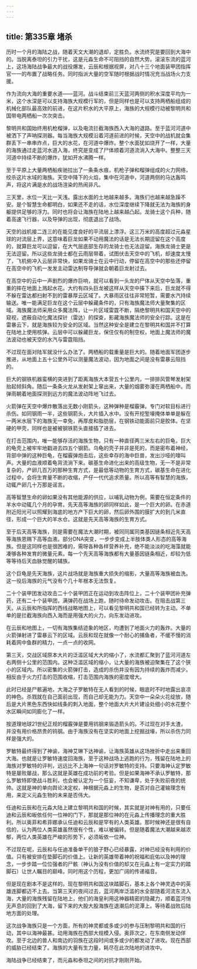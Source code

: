 ```yaml
---
---
---
```

title: 第335章 堵杀
---



历时一个月的海陆之战，随着天文大潮的退却，定胜负。水流终究是要回到大海中的。当脱离泰坦的引力干扰，这是元淼生命不可阻挡的自然大势。滚滚东流的蓝河上，这场海陆战争最大的战役爆发，云辰和根据视屏，对八十三个地面装甲团指挥官一一的布置了战略任务。同时指派大量的空军随时根据战时情况充当战场火力支援。

作为流向大海的重要水道——蓝河。战斗结束前三天蓝河两侧的积水深度平均为一米，这个水深是可以支持海族大规模行军的，但是同样也是可以支持两栖船组成的机械化部队最高效的前进，在这片积水的大平原上，海族的大规模行动被黎明共和国带电两栖船一次次突击。

黎明共和国始终用机枪榴弹，以及电流拦截海族西入大海的退路。至于蓝河河道中被洒下了声呐探测器。每当海族大规模沿着河道前进的时候，天空中的战机就会集群丢下一串串炸点，巨大的水花，在河道中爆炸。整个水面犹如烧开了一样，大量的海族通过走蓝河水道入海，终究是变成了尸体顺着河道流淌入大海中。整整三天河道中持续不断的爆炸，犹如开水沸腾一样。

至于平原上大量两栖船疾驰拉出了一条条水痕，机枪子弹和榴弹组成的火力网络，绞杀这片水域的海族。天空中降下的火焰，集中在河道中，河道两侧的马达轰鸣声，将这片满是水的战场渲染的热闹非凡。

三天里，水位一天比一天浅。露出水面的土地越来越多。海族们也越来越急躁不安。是个智慧生命都明白，如果还不走的话，水位深度继续下降就无法为海族的身躯提供足够的浮力。同时也将会让海族在陆地上越来越凸起。龙骑士这个兵种，随着高速飞行器，以及导弹的出现，彻底退出了战场。

天空的战机接二连三的在能见度良好的平流层上漂浮。这三万米的高度超过元淼星球的对流层上界，这意味着巨龙如果不动用魔法的话是无法长期逗留在这个高度的，就算巨龙可以逗留，在大气层底部生存的龙骑士也无法逗留。海族龙骑士更是无法逗留。所以这些龙骑士都在云雨层带着，试图伏击天空中的飞机，却速度太慢了，飞机俯冲入云层非常快，如果龙骑士在云中行动，停留在高空中的那些还停留在高空中的飞机一发发主动雷达制导导弹就会朝着巨龙射过去。

在高空中的云中一声剧烈的爆炸巨响，就可以看到一头龙的尸体从天空中坠落，重重的摔在地面上溅起水花。大约有四头巨龙被这样从天空中揍下来后，巨龙就不得不躲在雷达都扫射不到的雷暴厚云区域了。大暴雨区往往非常短暂，需要水汽持续输送。唯一能满足巨龙在这个云层中躲藏条件的，只有海族魔法师大量聚集的区域。海族魔法师采用众多魔法阵，让一片区域雷霆不断，隔绝黎明共和国天空中的窥视，遮蔽自动化魔法探针（雷达）的探查，影藏海族魔法师的安全行踪。这是在雷暴云下，就是海族较为安全的区域。当然这种安全是建立在黎明共和国并不打算在陆地上使用核弹。云层中可以躲藏巨龙，保住仅有的制空权，地面上魔法师的魔法波动也被天空的水汽与雷霆阻挡。

不过现在面对陆军就没什么办法了。两栖船的载重量是巨大的。随着地面军团逐步推进，从地面上五十公里外可以测量魔法波动，因为地面之间是没有雷暴云阻挡的。

巨大的钢铁机器蛮横的突进到了距离海族大本营五十公里内，一排排风管琴发射架抬起倾斜角。随后一条条火龙从发射架上窜出来，大量的烟雾弥漫在两栖船中。而弹雨朝着地面探测到远方的魔法波动阵地飞过去。

火箭弹在天空中爆炸散落出无数小刚箭头，这种弹种是榴霰弹。专门对软目标进行杀伤。如同钢雨一半，这些钢箭头，大片插入水中。没有开挖堑壕掩体单单是躲在一两米水层下的海族无一幸免，再厚皮和脂肪层，在钢铁动能面前只是胶体。在坚硬的甲壳，同样也是被被钢铁箭头直接插了进去。

在打击范围内，唯一能够存活的海族生物，只有一种直径两三米左右的巨龟，巨大的龟壳上被牢牢地戳进去四五个钢箭。乌龟的壳子并非是死的，而是密布着神经，背部中弹的这种巨龟，在榴霰弹炮击后，这些幸存的海中巨兽，发出沙哑的嚎叫声。大量的血液顺着龟背流淌下来。碳基生命进化出来的高级生物，无一不是非常复杂的，产卵几百万的那种生育方式，是最低等动物的生育方式，碳基生命在进化过程中，会将生育量不断的收缩，产仔一代代追求质量。所以高等有智慧的海族，动辄产卵几十万那是谣言。

高等智慧生命的卵如果没有其他能源的供应，以哺乳动物为例，需要在恒定条件的羊水中动辄几个月的孕育。先天高等海族的卵同样如此，是一个巨大的卵。在赤道附近阳光可以照耀到海底的地方产下巨大的卵，然后卵外围的膜扩大的到几米直径，形成一个巨大的羊水仓。这就是先天高等海族的生育方式。

至于后天高等海族，则是需要在魔法大潮时期，被同同属同类基因链条相近先天高等海族恩赐下高等血液。部分DNA突变，一步步变成上半肢体类人形态的高等海族。但是这同样也是很困难的，需呀各种各样营养补充，绝不能淡淡的吃海藻就能凑够各种发育的微量元素。每一个先天高等海族都有大量基因链条相近，却较为低等等待后天血脉觉醒的辅族。

这个巨龟是先天海族，这片战场就是海族重大损失的缩影，大量高等海族被血洗。这一役后海族的元气没有个几十年根本无法恢复。

二十个装甲团发动攻击二十个装甲团正在运动到攻击阵位上，二十个装甲团补充弹药，还有二十个装甲团，满弹药在战场上跑，随时待命发动攻击。在阻击战第三天。从云辰和所指挥的西线战略地图上，可以看见黎明共和国已经转为主动。不单单的是拦截海族向西入海而是用强大的火力，向东发动进攻。

在云辰和地图上，一切有海族集结迹象的地区，均遭到了地面火力的轰炸。大量的火箭弹射进了雷暴云下的区域。云辰和现在就像一个耐心的捕鱼者，不缓不慢的消耗着网中鱼群的精力，一点一点的收网。

第三天，交战区域原本大片的泛滥区域大大的缩小了，水流都汇聚到了蓝河河道左右两侧十公里的范围内。这种泛滥区域的缩小，让大量的海族被迫聚集在了这个狭小的区域内。所以密集的火箭弹打击，造成的杀伤并没有因为持续的轰炸而减少。相反由于火力打击的范围收缩，打击范围内海族的密度增大。

此时已经是尸骸遍地，大海之子罗敏特在无人看到的时候，眼底时不时地露出哀凉的神色。杀戮就在自己面前出现，而自己却无能为力。天空中一朵朵火花绽放，随后是大片黑色东西快如线条的刺入地面，整个地面大片大片建设处细小的水花整个水区瞬间如同膨化了一样。

按道理地球21世纪正规的榴霰弹是要用钨钢来锻造箭头的。不过现在对手太渣，并没有用价格昂贵的钨钢。由于海族没有在坚实的地面上挖掘战壕，所以杀伤力同样是强大的。

罗敏特最终得到了神谕，海神艾琳下达神谕，让海族英雄从这场挫折中走出来重回大海。也就是让罗敏特速度回海族，至于这种战场上逃跑的行为，残留在陆地上的海族对罗敏特的评判，远远比不上海神一句话对罗敏特的支持。只要海神认定罗敏特是屡败屡战，那么这就是英雄在成功前的考验。但是如果海神不承认罗敏特，那么罗敏特即使战斗胜利，也会被认定为一个狂妄，不知谦卑，处于失败前夜的统帅。这就是神的单向舆论决定权，神根据元淼上的生物，是否对自己灌输理念有用，来定义元淼生物的未来是否伟大。

任迪和云辰和在元淼大陆上建立黎明共和国的时候，其实就是对神有用的，只要任迪和云辰和皈依任何一位神的门下，那就是那位神的在元淼上传播理念的重大胜利。所以奥菲和希菲娜承认任迪和云辰和是罕有的人类英雄。那时候神还是很有自信的，认为两位人类英雄虽然很有个性，难以被偏转。但是随着魔法大潮越来越浓郁，两位人类英雄在严峻的形势下，必须皈依一位神。

不过现在呢，云辰和与任迪准备单干的狼子野心已经暴露，对神已经没有利用的价值。只有被安排在垫脚石的价值上。让新的英雄带着神的祝福和庇佑以及神的理念，一步步踏一位位强者的尸骸（神认为没有价值的却又在元淼上有一定实力的踏脚石）让世人瞩目的巅峰。同时用这个历程，更加广阔的传递福音。

但是现在剧本不是这样的。现在黎明共和国这块踏脚石，基本上各个神灵选中的英雄连脚都迈不上去。当第三天的夜间过去，蓝河两岸泛滥的水全部随着河流东流入海，大量的海族残留在陆地上，他们的海皇利用这神器精密的隐藏力，顺着蓝河悄无声息的回到了大海，留下来的大股大股海族在退潮后的泥潭上。等待着战败后陆地方面的处理。

这次战争海族只是一个方面，所有的神灵都或多或少的参与压制黎明共和国的行动，其中以海神最甚。动用海族在西部大规模入侵。奥菲次之，在东南侧发动佯攻。至于北边的兽人和南边的羽族在这段时间或多或少的都发动了进攻。现在西部的威胁已经结束了。海族的大量有生力量，耗尽在此次陆地的进攻中。

海陆战争已经结束了，而元淼和泰坦之间的对抗才刚刚开始。